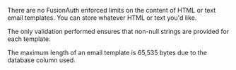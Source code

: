 There are no FusionAuth enforced limits on the content of HTML or text email templates. You can store whatever HTML or text you'd like.

The only validation performed ensures that non-null strings are provided for each template.

The maximum length of an email template is 65,535 bytes due to the database column used.

